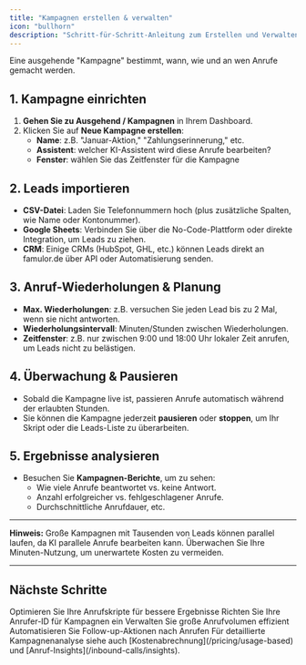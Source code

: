 ```yaml
---
title: "Kampagnen erstellen & verwalten"
icon: "bullhorn"
description: "Schritt-für-Schritt-Anleitung zum Erstellen und Verwalten ausgehender Anrufkampagnen, einschließlich Lead-Imports und Überwachung"
---
```


Eine ausgehende "Kampagne" bestimmt, wann, wie und an wen Anrufe gemacht werden.

## 1. Kampagne einrichten

1. **Gehen Sie zu Ausgehend / Kampagnen** in Ihrem Dashboard.
2. Klicken Sie auf **Neue Kampagne erstellen**:
   - **Name**: z.B. "Januar-Aktion," "Zahlungserinnerung," etc.
   - **Assistent**: welcher KI-Assistent wird diese Anrufe bearbeiten?
   - **Fenster**: wählen Sie das Zeitfenster für die Kampagne

## 2. Leads importieren

- **CSV-Datei**: Laden Sie Telefonnummern hoch (plus zusätzliche Spalten, wie Name oder Kontonummer).
- **Google Sheets**: Verbinden Sie über die No-Code-Plattform oder direkte Integration, um Leads zu ziehen.
- **CRM**: Einige CRMs (HubSpot, GHL, etc.) können Leads direkt an famulor.de über API oder Automatisierung senden.

## 3. Anruf-Wiederholungen & Planung

- **Max. Wiederholungen**: z.B. versuchen Sie jeden Lead bis zu 2 Mal, wenn sie nicht antworten.
- **Wiederholungsintervall**: Minuten/Stunden zwischen Wiederholungen.
- **Zeitfenster**: z.B. nur zwischen 9:00 und 18:00 Uhr lokaler Zeit anrufen, um Leads nicht zu belästigen.

## 4. Überwachung & Pausieren

- Sobald die Kampagne live ist, passieren Anrufe automatisch während der erlaubten Stunden.
- Sie können die Kampagne jederzeit **pausieren** oder **stoppen**, um Ihr Skript oder die Leads-Liste zu überarbeiten.

## 5. Ergebnisse analysieren

- Besuchen Sie **Kampagnen-Berichte**, um zu sehen:
  - Wie viele Anrufe beantwortet vs. keine Antwort.
  - Anzahl erfolgreicher vs. fehlgeschlagener Anrufe.
  - Durchschnittliche Anrufdauer, etc.

---

**Hinweis:** Große Kampagnen mit Tausenden von Leads können parallel laufen, da KI parallele Anrufe bearbeiten kann. Überwachen Sie Ihre Minuten-Nutzung, um unerwartete Kosten zu vermeiden.

---

## Nächste Schritte

<CardGroup cols={2}>
<Card title="Skripte & Prompts" icon="script" href="/outbound-calls/scripts-and-prompts">
Optimieren Sie Ihre Anrufskripte für bessere Ergebnisse
</Card>
<Card title="Anrufer-ID konfigurieren" icon="id-card" href="/outbound-calls/caller-id">
Richten Sie Ihre Anrufer-ID für Kampagnen ein
</Card>
</CardGroup>

<CardGroup cols={2}>
<Card title="Massen-Wählen" icon="phone-volume" href="/outbound-calls/mass-dialing">
Verwalten Sie große Anrufvolumen effizient
</Card>
<Card title="Automatisierung" icon="wand-magic-sparkles" href="/automation-platform/introduction">
Automatisieren Sie Follow-up-Aktionen nach Anrufen
</Card>
</CardGroup>

<Note>
Für detaillierte Kampagnenanalyse siehe auch [Kostenabrechnung](/pricing/usage-based) und [Anruf-Insights](/inbound-calls/insights).
</Note> 